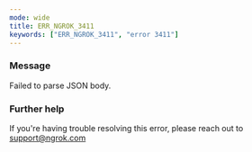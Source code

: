 ```yaml
---
mode: wide
title: ERR_NGROK_3411
keywords: ["ERR_NGROK_3411", "error 3411"]
---
```



### Message

Failed to parse JSON body.

<ErrorDetails />

### Further help

If you're having trouble resolving this error, please reach out to [support@ngrok.com](mailto:support@ngrok.com?subject=Help%20with%20ERR_NGROK_3411)
